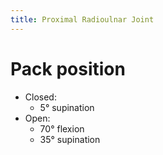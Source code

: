 ```yaml
---
title: Proximal Radioulnar Joint
---
```


# Pack position

- Closed:
    - 5&deg; supination
- Open:
    - 70&deg; flexion
    - 35&deg; supination